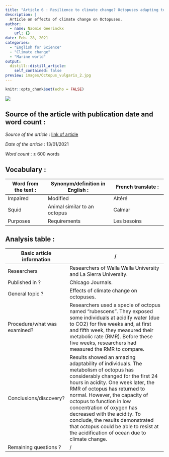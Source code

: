 ```yaml
---
title: "Article 6 : Resilience to climate change? Octopuses adapting to higher ocean acid levels."
description: |
  Article on effects of climate change on Octopuses.
author:
  - name: Naomie Geerinckx
    url: {}
date: Feb. 28, 2021
categories:
  - "English for Science"
  - "Climate change"
  - "Marine world"
output:
  distill::distill_article:
    self_contained: false
preview: images/Octopus_vulgaris_2.jpg
---
```


```r
knitr::opts_chunk$set(echo = FALSE)
```

![](images/Octopus_vulgaris_2.jpg)

## Source of the article with publication date and word count : 

*Source of the article* : [link of article](https://www.sciencedaily.com/releases/2021/01/210113144507.htm )

*Date of the article* : 13/01/2021

*Word count* : ± 600 words 

## Vocabulary : 

| Word from the text :  | Synonym/definition in English :     | French translate :           |
| --------------------- | ----------------------------------- | ---------------------------- |
| Impaired         | Modified   | Altéré      |
| Squid    | Animal similar to an octopus         | Calmar              |
| Purposes              | Requirements                            | Les besoins |

## Analysis table :

| Basic article information 	| / 	|
|------------------------------	|-------------------------------------------------------------------------------------------------------------------------------------------------------------------------------------------------------------------------------------------------------------------------------------------------------------------------------------------------------------------------------------------------------------------------------------------------------------------------------------------------------------------------------------------------------------------------------------------------------------------------------	|
| Researchers 	| Researchers of Walla Walla University and La Sierra University.            	|
| Published in ? 	| Chicago Journals. 	|
| General topic ? 	| Effects of climate change on octopuses. 	|
| Procedure/what was examined? 	| Researchers used a specie of octopus named “rubescens”. They exposed some individuals at acidify water (due to CO2) for five weeks and, at first and fifth week, they measured their metabolic rate (RMR). Before these five weeks, researchers had measured the RMR to compare.    |
| Conclusions/discovery? 	| Results showed an amazing adaptability of individuals. The metabolism of octopus has considerably changed for the first 24 hours in acidity. One week later, the RMR of octopus has returned to normal. However, the capacity of octopus to function in low concentration of oxygen has decreased with the acidity. To conclude, the results demonstrated that octopus could be able to resist at the acidification of ocean due to climate change.  |
| Remaining questions ? 	|  / 

